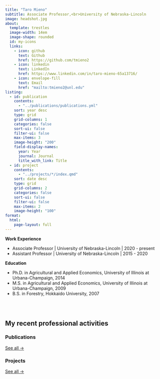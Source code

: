 ```yaml
---
title: "Taro Mieno"
subtitle: Associate Professor,<br>University of Nebraska-Lincoln
image: headshot.jpg
about:
  template: trestles
  image-width: 14em
  image-shape: rounded
  id: my-icons
  links:
    - icon: github
      text: Github
      href: https://github.com/tmieno2
    - icon: linkedin
      text: LinkedIn
      href: https://www.linkedin.com/in/taro-mieno-65a13716/
    - icon: envelope-fill
      text: Email
      href: "mailto:tmieno2@unl.edu"
listing: 
  - id: publication
    contents: 
      - "../publications/publications.yml"
    sort: year desc
    type: grid
    grid-columns: 1
    categories: false
    sort-ui: false
    filter-ui: false
    max-items: 3
    image-height: "200"
    field-display-names:
      year: Year
      journal: Journal
      title_with_link: Title
  - id: project
    contents: 
      - "../projects/*/index.qmd"
    sort: date desc
    type: grid
    grid-columns: 2
    categories: false
    sort-ui: false
    filter-ui: false
    max-items: 2
    image-height: "100"
format: 
  html: 
    page-layout: full
---
```


::: {#my-icons}

**Work Experience**

+ Associate Professor \| University of Nebraska-Lincoln \| 2020 - present
+ Assistant Professor \| University of Nebraska-Lincoln \| 2015 - 2020

**Education**

+ Ph.D. in Agricultural and Applied Economics, University of Illinois at Urbana-Champaign, 2014
+ M.S. in Agricultural and Applied Economics, University of Illinois at Urbana-Champaign, 2009
+ B.S. in Forestry, Hokkaido University, 2007

:::

## 

<br>

## My recent professional activities

### Publications
::: {#publication}
:::

[See all &rarr;](../publications){.about-links .subtitle}

### Projects

::: {#project}
:::
[See all &rarr;](../projects){.about-links .subtitle}


